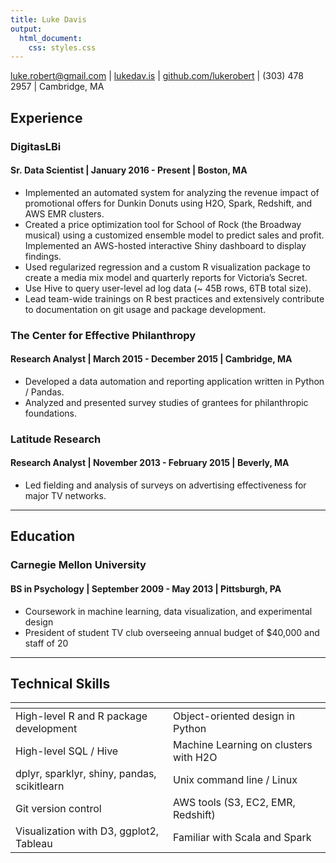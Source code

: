 ```yaml
---
title: Luke Davis
output:
  html_document:
    css: styles.css
---
```


[luke.robert@gmail.com](mailto:luke.robert@gmail.com) | [lukedav.is](http://lukedav.is) | [github.com/lukerobert](https://github.com/lukerobert) | (303) 478 2957 | Cambridge, MA

## Experience

### DigitasLBi
#### Sr. Data Scientist | January 2016 - Present | Boston, MA
  * Implemented an automated system for analyzing the revenue impact of promotional offers for Dunkin Donuts using H2O, Spark, Redshift, and AWS EMR clusters.
  * Created a price optimization tool for School of Rock (the Broadway musical) using a customized ensemble model to predict sales and profit. Implemented an AWS-hosted interactive Shiny dashboard to display findings.
  * Used regularized regression and a custom R visualization package to create a media mix model and quarterly reports for Victoria's Secret.
  * Use Hive to query user-level ad log data (~ 45B rows, 6TB total size).
  * Lead team-wide trainings on R best practices and extensively contribute to documentation on git usage and package development.

### The Center for Effective Philanthropy
#### Research Analyst | March 2015 - December 2015 | Cambridge, MA
  * Developed a data automation and reporting application written in Python / Pandas.
  * Analyzed and presented survey studies of grantees for philanthropic foundations.

### Latitude Research
#### Research Analyst | November 2013 - February 2015 | Beverly, MA
  * Led fielding and analysis of surveys on advertising effectiveness for major TV networks.

-------

## Education
### Carnegie Mellon University
#### BS in Psychology | September 2009 - May 2013 | Pittsburgh, PA
  * Coursework in machine learning, data visualization, and experimental design
  * President of student TV club overseeing annual budget of $40,000 and staff of 20

------

## Technical Skills

| []() |  |
|---|---|
| High-level R and R package development | Object-oriented design in Python
| High-level SQL / Hive | Machine Learning on clusters with H2O
| dplyr, sparklyr, shiny, pandas, scikitlearn | Unix command line / Linux
| Git version control | AWS tools (S3, EC2, EMR, Redshift)
| Visualization with D3, ggplot2, Tableau | Familiar with Scala and Spark
